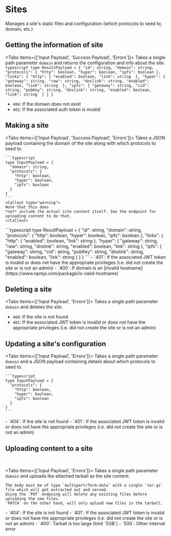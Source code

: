 
# Sites
Manages a site's static files and configuration (which protocols to seed to, domain, etc.)

<AuthedEndpoint/>

## Getting the information of site
<RouteDescription httpVerb="GET" path="/v1/sites/:domain"/>
<AccessList ownerAccess adminAccess />

<Tabs items={['Input Payload', 'Success Payload', 'Errors']}>
  <Tab>
    Takes a single path parameter `domain` and 
    returns the configuration and info about the site.
  </Tab>
  <Tab>
    ```typescript
    type ResultPayload = {
      "id": string,
      "domain": string,
      "protocols": {
        "http": boolean,
        "hyper": boolean,
        "ipfs": boolean
      },
      "links": {
        "http": {
          "enabled": boolean,
          "link": string 
        },
        "hyper": {
          "gateway": string,
          "raw": string,
          "dnslink": string,
          "enabled": boolean,
          "link": string 
        },
        "ipfs": {
          "gateway": string,
          "cid": string,
          "pubKey": string,
          "dnslink": string,
          "enabled": boolean,
          "link": string 
        }
      }
    }
    ```
  </Tab>
  <Tab>
  - `404`: If the domain does not exist 
  - `401`: If the associated auth token is invalid
  </Tab>
</Tabs>

## Making a site 
<RouteDescription httpVerb="POST" path="/v1/sites"/>
<AccessList publisherAccess adminAccess />

<Tabs items={['Input Payload', 'Success Payload', 'Errors']}>
  <Tab>
    Takes a JSON payload containing the domain of the site
    along with which protocols to seed to. 

    ```typescript
    type InputPayload = {
      "domain": string,
      "protocols": {
        "http": boolean,
        "hyper": boolean,
        "ipfs": boolean
      }
    }
    ```
    <Callout type="warning">
    Note that this does
    *not* include the actual site content itself. See the endpoint for
    uploading content to do that.
    </Callout>
  </Tab>
  <Tab>
    ```typescript
    type ResultPayload = {
      "id": string,
      "domain": string,
      "protocols": {
        "http": boolean,
        "hyper": boolean,
        "ipfs": boolean
      },
      "links": {
        "http": {
          "enabled": boolean,
          "link": string 
        },
        "hyper": {
          "gateway": string,
          "raw": string,
          "dnslink": string,
          "enabled": boolean,
          "link": string 
        },
        "ipfs": {
          "gateway": string,
          "cid": string,
          "pubKey": string,
          "dnslink": string,
          "enabled": boolean,
          "link": string 
        }
      }
    }
    ```
  </Tab>
  <Tab>
  - `401`: If the associated JWT token is invalid or does not have the appropriate privileges (i.e. did not create the site or is not an admin)
  - `400`: If domain is an [invalid hostname](https://www.npmjs.com/package/is-valid-hostname)
  </Tab>
</Tabs>

## Deleting a site 
<RouteDescription httpVerb="DELETE" path="/v1/sites/:domain"/>
<AccessList ownerAccess adminAccess />

<Tabs items={['Input Payload', 'Errors']}>
  <Tab>
    Takes a single path parameter `domain` and deletes the site.
  </Tab>
  <Tab>
  - `404`: If the site is not found
  - `401`: If the associated JWT token is invalid or does not have the appropriate privileges (i.e. did not create the site or is not an admin)
  </Tab>
</Tabs>


## Updating a site's configuration
<RouteDescription httpVerb="POST" path="/v1/sites/:domain"/>
<AccessList ownerAccess adminAccess />

<Tabs items={['Input Payload', 'Errors']}>
  <Tab>
    Takes a single path parameter `domain` and a JSON payload containing details about 
    which protocols to seed to. 

    ```typescript
    type InputPayload = {
      "protocols": {
        "http": boolean,
        "hyper": boolean,
        "ipfs": boolean
      }
    }
    ```
  </Tab>
  <Tab>
  - `404`: If the site is not found
  - `401`: If the associated JWT token is invalid or does not have the appropriate privileges (i.e. did not create the site or is not an admin)
  </Tab>
</Tabs>

## Uploading content to a site 
<RouteDescription httpVerb="PUT" path="/v1/sites/:domain"/>
<br/>
<RouteDescription httpVerb="PATCH" path="/v1/sites/:domain"/>
<AccessList ownerAccess adminAccess />

<Tabs items={['Input Payload', 'Errors']}>
  <Tab>
    Takes a single path parameter `domain` and uploads the attached tarball as the site content.

    The body must be of type `multipart/form-data` with a single `tar.gz` file which will get extracted out and served. 
    Using the `PUT` endpoing will delete any existing files before uploading the new files.
    `PATCH` on the other hand, will only upload new files in the tarball.
  </Tab>
  <Tab>
  - `404`: If the site is not found
  - `401`: If the associated JWT token is invalid or does not have the appropriate privileges (i.e. did not create the site or is not an admin)
  - `400`: Tarball is too large (limit `5GB`)
  - `500`: Other internal error
  </Tab>
</Tabs>
